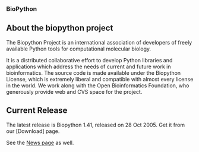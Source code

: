 ===BioPython===




== About the biopython project ==


The Biopython Project is an international association of developers of freely available Python tools for computational molecular biology.

It is a distributed collaborative effort to develop Python libraries and applications which address the needs of current and future work in bioinformatics. The source code is made available under the Biopython License, which is extremely liberal and compatible with almost every license in the world. We work along with the Open Bioinformatics Foundation, who generously provide web and CVS space for the project.


== Current Release ==


The latest release is Biopython 1.41, released on 28 Oct 2005. Get it from our [Download] page.

See the [http://biopython.open-bio.org/news News page] as well.
